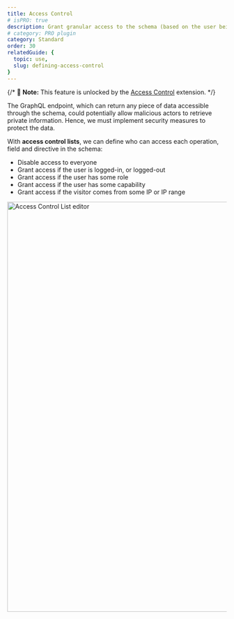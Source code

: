 ```yaml
---
title: Access Control
# isPRO: true
description: Grant granular access to the schema (based on the user being logged-in, having some role or capability, or by IP), to manage who can access what data.
# category: PRO plugin
category: Standard
order: 30
relatedGuide: {
  topic: use,
  slug: defining-access-control
}
---
```


{/* 📣 **Note:** This feature is unlocked by the [Access Control](/extensions/access-control) extension. */}

The GraphQL endpoint, which can return any piece of data accessible through the schema, could potentially allow malicious actors to retrieve private information. Hence, we must implement security measures to protect the data.

With **access control lists**, we can define who can access each operation, field and directive in the schema:

- Disable access to everyone
- Grant access if the user is logged-in, or logged-out
- Grant access if the user has some role
- Grant access if the user has some capability
- Grant access if the visitor comes from some IP or IP range

<Image
  src="/assets/extensions/upstream-pro/access-control-list.png"
  width="1026"
  height="940"
  alt="Access Control List editor"
  caption="Access Control List editor"
/>
